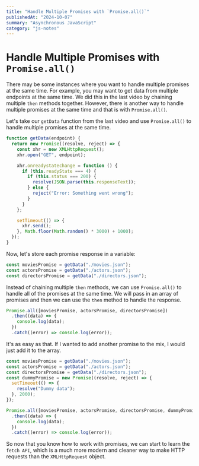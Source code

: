 ```yaml
---
title: "Handle Multiple Promises with `Promise.all()`"
publishedAt: "2024-10-07"
summary: "Asynchronous JavaScript"
category: "js-notes"
---
```


# Handle Multiple Promises with `Promise.all()`

There may be some instances where you want to handle multiple promises at the same time. For example, you may want to get data from multiple endpoints at the same time. We did this in the last video by chaining multiple `then` methods together. However, there is another way to handle multiple promises at the same time and that is with `Promise.all()`.

Let's take our `getData` function from the last video and use `Promise.all()` to handle multiple promises at the same time.

```js
function getData(endpoint) {
  return new Promise((resolve, reject) => {
    const xhr = new XMLHttpRequest();
    xhr.open("GET", endpoint);

    xhr.onreadystatechange = function () {
      if (this.readyState === 4) {
        if (this.status === 200) {
          resolve(JSON.parse(this.responseText));
        } else {
          reject("Error: Something went wrong");
        }
      }
    };

    setTimeout(() => {
      xhr.send();
    }, Math.floor(Math.random() * 3000) + 1000);
  });
}
```

Now, let's store each promise response in a variable:

```js
const moviesPromise = getData("./movies.json");
const actorsPromise = getData("./actors.json");
const directorsPromise = getData("./directors.json");
```

Instead of chaining multiple `then` methods, we can use `Promise.all()` to handle all of the promises at the same time. We will pass in an array of promises and then we can use the `then` method to handle the response.

```js
Promise.all([moviesPromise, actorsPromise, directorsPromise])
  .then((data) => {
    console.log(data);
  })
  .catch((error) => console.log(error));
```

It's as easy as that. If I wanted to add another promise to the mix, I would just add it to the array.

```js
const moviesPromise = getData("./movies.json");
const actorsPromise = getData("./actors.json");
const directorsPromise = getData("./directors.json");
const dummyPromise = new Promise((resolve, reject) => {
  setTimeout(() => {
    resolve("Dummy data");
  }, 2000);
});

Promise.all([moviesPromise, actorsPromise, directorsPromise, dummyPromise])
  .then((data) => {
    console.log(data);
  })
  .catch((error) => console.log(error));
```

So now that you know how to work with promises, we can start to learn the `fetch API`, which is a much more modern and cleaner way to make HTTP requests than the `XMLHttpRequest` object.
